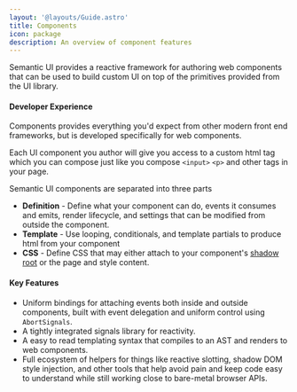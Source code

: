 ```yaml
---
layout: '@layouts/Guide.astro'
title: Components
icon: package
description: An overview of component features
---
```



Semantic UI provides a reactive framework for authoring web components that can be used to build custom UI on top of the primitives provided from the UI library.

#### Developer Experience

Components provides everything you'd expect from other modern front end frameworks, but is developed specifically for web components.

Each UI component you author will give you access to a custom html tag which you can compose just like you compose `<input>` `<p>` and other tags in your page.

Semantic UI components are separated into three parts
* **Definition** - Define what your component can do, events it consumes and emits, render lifecycle, and  settings that can be modified from outside the component.
* **Template** - Use looping, conditionals, and template partials to produce html from your component
* **CSS** - Define CSS that may either attach to your component's [shadow root](/web-components) or the page and style content.

<PlaygroundExample id="counter"></PlaygroundExample>

#### Key Features
  * Uniform bindings for attaching events both inside and outside components, built with event delegation and uniform control using `AbortSignals`.
  * A tightly integrated signals library for reactivity.
  * A easy to read templating syntax that compiles to an AST and renders to web components.
  * Full ecosystem of helpers for things like reactive slotting, shadow DOM style injection, and other tools that help avoid pain and keep code easy to understand while still working close to bare-metal browser APIs.

